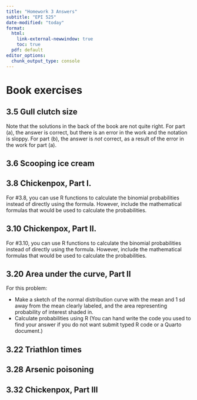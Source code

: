 ```yaml
---
title: "Homework 3 Answers"
subtitle: "EPI 525"
date-modified: "today"
format: 
  html: 
    link-external-newwindow: true
    toc: true
  pdf: default 
editor_options: 
  chunk_output_type: console
---
```


# Book exercises {.unnumbered}

## 3.5 Gull clutch size {.unnumbered}

::: callout-important
Note that the solutions in the back of the book are not quite right. For part (a), the answer is correct, but there is an error in the work and the notation is sloppy. For part (b), the answer is _not_ correct, as a result of the error in the work for part (a).
:::

## 3.6 Scooping ice cream  {.unnumbered}


## 3.8 Chickenpox, Part I.  {.unnumbered}

For #3.8, you can use R functions to calculate the binomial probabilities instead of directly using the formula. However, include the mathematical formulas that would be used to calculate the probabilities.


## 3.10 Chickenpox, Part II.  {.unnumbered}

For #3.10, you can use R functions to calculate the binomial probabilities instead of directly using the formula. However, include the mathematical formulas that would be used to calculate the probabilities.

## 3.20 Area under the curve, Part II {.unnumbered}

:::{.callout-important}
For this problem:

- Make a sketch of the normal distribution curve with the mean and 1 sd away from the mean clearly labeled, and the area representing probability of interest shaded in.
- Calculate probabilities using R (You can hand write the code you used to find your answer if you do not want submit typed R code or a Quarto document.)
:::


## 3.22 Triathlon times {.unnumbered}


## 3.28 Arsenic poisoning {.unnumbered}


## 3.32 Chickenpox, Part III  {.unnumbered}






